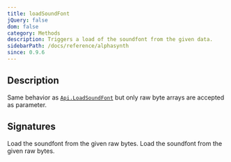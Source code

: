 ```yaml
---
title: loadSoundFont
jQuery: false
dom: false
category: Methods
description: Triggers a load of the soundfont from the given data.
sidebarPath: /docs/reference/alphasynth
since: 0.9.6
---
```



## Description

Same behavior as [`Api.LoadSoundFont`](/docs/reference/api/loadsoundfont) but only raw byte arrays are accepted
as parameter.

## Signatures

<TypeTable>
    <TypeRow type="net" name="void LoadSoundFont(byte[] raw)">
        Load the soundfont from the given raw bytes.
    </TypeRow>
    <TypeRow type="js" name="function loadSoundFont(uint8array)">
        Load the soundfont from the given raw bytes.
    </TypeRow>
</TypeTable>
